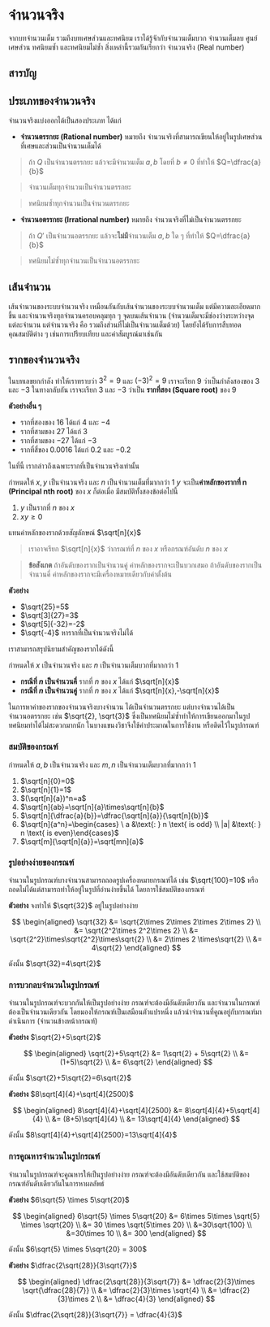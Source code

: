 # จำนวนจริง

จากบทจำนวนเต็ม รวมถึงบทเศษส่วนและทศนิยม เราได้รู้จักกับจำนวนเต็มบวก จำนวนเต็มลบ ศูนย์ เศษส่วน ทศนิยมซ้ำ และทศนิยมไม่ซ้ำ สิ่งเหล่านี้รวมกันเรียกว่า จำนวนจริง (Real number)

## สารบัญ

## ประเภทของจำนวนจริง

จำนวนจริงแบ่งออกได้เป็นสองประเภท ได้แก่

- **จำนวนตรรกยะ (Rational number)** หมายถึง จำนวนจริงที่สามารถเขียนให้อยู่ในรูปเศษส่วนที่เศษและส่วนเป็นจำนวนเต็มได้

> ถ้า $Q$ เป็นจำนวนตรรกยะ แล้วจะมีจำนวนเต็ม $a,b$ โดยที่ $b\ne 0$ ที่ทำให้ $Q=\dfrac{a}{b}$

> จำนวนเต็มทุกจำนวนเป็นจำนวนตรรกยะ

> ทศนิยมซ้ำทุกจำนวนเป็นจำนวนตรรกยะ

- **จำนวนอตรรกยะ (Irrational number)** หมายถึง จำนวนจริงที่ไม่เป็นจำนวนตรรกยะ

> ถ้า $Q'$ เป็นจำนวนอตรรกยะ แล้วจะ**ไม่มี**จำนวนเต็ม $a,b$ ใด ๆ ที่ทำให้ $Q=\dfrac{a}{b}$

> ทศนิยมไม่ซ้ำทุกจำนวนเป็นจำนวนอตรรกยะ

## เส้นจำนวน

เส้นจำนวนของระบบจำนวนจริง เหมือนกันกับเส้นจำนวนของระบบจำนวนเต็ม แต่มีความละเอียดมากขึ้น และจำนวนจริงทุกจำนวนครอบคลุมทุก ๆ จุดบนเส้นจำนวน (จำนวนเต็มจะมีช่องว่างระหว่างจุดแต่ละจำนวน แต่จำนวนจริง คือ รวมถึงส่วนที่ไม่เป็นจำนวนเต็มด้วย) โดยยังได้รับการสืบทอดคุณสมบัติต่าง ๆ เช่นการเปรียบเทียบ และค่าสัมบูรณ์มาเช่นกัน

## รากของจำนวนจริง

ในบทเลขยกกำลัง ทำให้เราทราบว่า $3^2=9$ และ $(-3)^2=9$ เราจะเรียก $9$ ว่าเป็นกำลังสองของ $3$ และ $-3$ ในทางกลับกัน เราจะเรียก $3$ และ $-3$ ว่าเป็น **รากที่สอง (Square root)** ของ $9$

**ตัวอย่างอื่น ๆ**

- รากที่สองของ $16$ ได้แก่ $4$ และ $-4$
- รากที่สามของ $27$ ได้แก่ $3$
- รากที่สามของ $-27$ ได้แก่ $-3$
- รากที่สี่ของ $0.0016$ ได้แก่ $0.2$ และ $-0.2$

ในที่นี้ เรากล่าวถึงเฉพาะรากที่เป็นจำนวนจริงเท่านั้น

กำหนดให้ $x,y$ เป็นจำนวนจริง และ $n$ เป็นจำนวนเต็มที่มากกว่า $1$
$y$ จะเป็น**ค่าหลักของรากที่ n (Principal nth root)** ของ $x$ ก็ต่อเมื่อ มีสมบัติทั้งสองข้อต่อไปนี้

1. $y$ เป็นรากที่ $n$ ของ $x$
2. $xy \ge 0$

แทนค่าหลักของรากด้วยสัญลักษณ์ $\sqrt[n]{x}$

> เราอาจเรียก $\sqrt[n]{x}$ ว่ากรณฑ์ที่ $n$ ของ $x$ หรือกรณฑ์อันดับ $n$ ของ $x$

> **ข้อสังเกต**
> ถ้าอันดับของรากเป็นจำนวนคู่ ค่าหลักของรากจะเป็นบวกเสมอ
> ถ้าอันดับของรากเป็นจำนวนคี่ ค่าหลักของรากจะมีเครื่องหมายเดียวกับค่าตั้งต้น

**ตัวอย่าง**

- $\sqrt{25}=5$
- $\sqrt[3]{27}=3$
- $\sqrt[5]{-32}=-2$
- $\sqrt{-4}$ หารากที่เป็นจำนวนจริงไม่ได้

เราสามารถสรุปนิยามสำคัญของรากได้ดังนี้

กำหนดให้ $x$ เป็นจำนวนจริง และ $n$ เป็นจำนวนเต็มบวกที่มากกว่า $1$

- **กรณีที่ $n$ เป็นจำนวนคี่** รากที่ $n$ ของ $x$ ได้แก่ $\sqrt[n]{x}$
- **กรณีที่ $n$ เป็นจำนวนคู่** รากที่ $n$ ของ $x$ ได้แก่ $\sqrt[n]{x},-\sqrt[n]{x}$

ในการหาค่าของรากของจำนวนจริงบางจำนวน ได้เป็นจำนวนตรรกยะ แต่บางจำนวนได้เป็นจำนวนอตรรกยะ เช่น $\sqrt{2}, \sqrt{3}$ ซึ่งเป็นทศนิยมไม่ซ้ำทำให้การเขียนออกมาในรูปทศนิยมทำได้ไม่สะดวกมากนัก ในบางแขนงวิชาจึงใช้ค่าประมาณในการใช้งาน หรือติดไว้ในรูปกรณฑ์

### สมบัติของกรณฑ์

กำหนดให้ $a,b$ เป็นจำนวนจริง และ $m,n$ เป็นจำนวนเต็มบวกที่มากกว่า $1$

1. $\sqrt[n]{0}=0$
2. $\sqrt[n]{1}=1$
3. $(\sqrt[n]{a})^n=a$
4. $\sqrt[n]{ab}=\sqrt[n]{a}\times\sqrt[n]{b}$
5. $\sqrt[n]{\dfrac{a}{b}}=\dfrac{\sqrt[n]{a}}{\sqrt[n]{b}}$
6. $\sqrt[n]{a^n}=\begin{cases} \ a &\text{: } n \text{ is odd} \\ |a| &\text{: } n \text{ is even}\end{cases}$
7. $\sqrt[m]{\sqrt[n]{a}}=\sqrt[mn]{a}$

### รูปอย่างง่ายของกรณฑ์

จำนวนในรูปกรณฑ์บางจำนวนสามารถถอดรูปเครื่องหมายกรณฑ์ได้ เช่น $\sqrt{100}=10$ หรือถอดไม่ได้แต่สามารถทำให้อยู่ในรูปที่อ่านง่ายขึ้นได้ โดยการใช้สมบัติของกรณฑ์

**ตัวอย่าง** จงทำให้ $\sqrt{32}$ อยู่ในรูปอย่างง่าย

$$
\begin{aligned} \sqrt{32} &= \sqrt{2\times 2\times 2\times 2\times 2} \\ &= \sqrt{2^2\times 2^2\times 2} \\ &= \sqrt{2^2}\times\sqrt{2^2}\times\sqrt{2} \\ &= 2\times 2 \times\sqrt{2} \\ &= 4\sqrt{2} \end{aligned}
$$

ดังนั้น $\sqrt{32}=4\sqrt{2}$

### การบวกลบจำนวนในรูปกรณฑ์

จำนวนในรูปกรณฑ์จะบวกกันให้เป็นรูปอย่างง่าย กรณฑ์จะต้องมีอันดับเดียวกัน และจำนวนในกรณฑ์ต้องเป็นจำนวนเดียวกัน โดยมองให้กรณฑ์เป็นเสมือนตัวแปรหนึ่ง แล้วนำจำนวนที่คูณอยู่กับกรณฑ์มาดำเนินการ (จำนวนข้างหน้ากรณฑ์)

**ตัวอย่าง** $\sqrt{2}+5\sqrt{2}$

$$
\begin{aligned} \sqrt{2}+5\sqrt{2} &= 1\sqrt{2} + 5\sqrt{2} \\ &= (1+5)\sqrt{2} \\ &= 6\sqrt{2} \end{aligned}
$$

ดังนั้น $\sqrt{2}+5\sqrt{2}=6\sqrt{2}$

**ตัวอย่าง** $8\sqrt[4]{4}+\sqrt[4]{2500}$

$$
\begin{aligned} 8\sqrt[4]{4}+\sqrt[4]{2500} &= 8\sqrt[4]{4}+5\sqrt[4]{4} \\ &= (8+5)\sqrt[4]{4} \\ &= 13\sqrt[4]{4} \end{aligned}
$$

ดังนั้น $8\sqrt[4]{4}+\sqrt[4]{2500}=13\sqrt[4]{4}$

### การคูณหารจำนวนในรูปกรณฑ์

จำนวนในรูปกรณฑ์จะคูณหารให้เป็นรูปอย่างง่าย กรณฑ์จะต้องมีอันดับเดียวกัน และใช้สมบัติของกรณฑ์อันดับเดียวกันในการหาผลลัพธ์

**ตัวอย่าง** $6\sqrt{5} \times 5\sqrt{20}$

$$
\begin{aligned} 6\sqrt{5} \times 5\sqrt{20} &= 6\times 5\times \sqrt{5} \times \sqrt{20} \\ &= 30 \times \sqrt{5\times 20} \\ &=30\sqrt{100} \\ &=30\times 10 \\ &= 300 \end{aligned}
$$

ดังนั้น $6\sqrt{5} \times 5\sqrt{20} = 300$

**ตัวอย่าง** $\dfrac{2\sqrt{28}}{3\sqrt{7}}$

$$
\begin{aligned} \dfrac{2\sqrt{28}}{3\sqrt{7}} &= \dfrac{2}{3}\times \sqrt{\dfrac{28}{7}} \\ &= \dfrac{2}{3}\times \sqrt{4} \\ &= \dfrac{2}{3}\times 2 \\ &= \dfrac{4}{3} \end{aligned}
$$

ดังนั้น $\dfrac{2\sqrt{28}}{3\sqrt{7}} = \dfrac{4}{3}$
